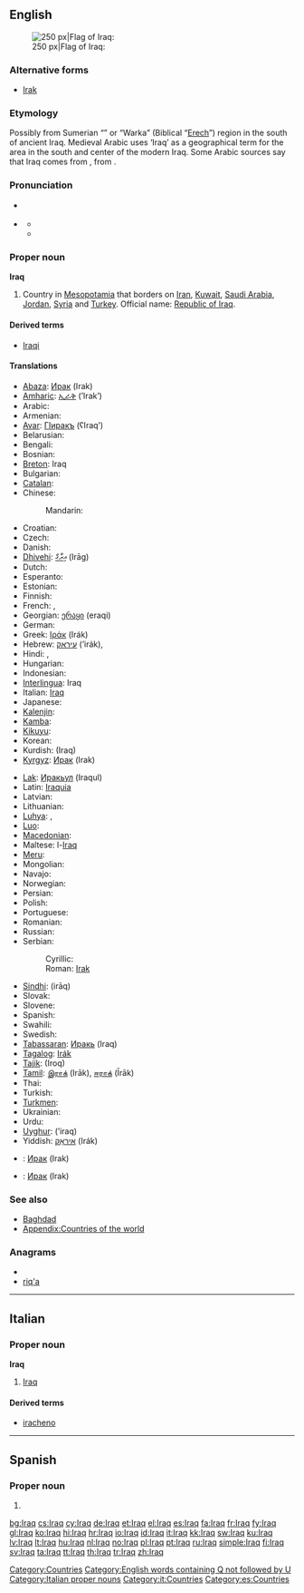 {{wikipedia}}
{{also|İraq}}
==English==
[[Image:Flag of Iraq.svg|thumb|right|250 px|Flag of Iraq: {{Arab|[[الله أكبر]]}}]]
===Alternative forms===
* [[Irak]]

===Etymology===
Possibly from Sumerian “{{w|Uruk}}” or “Warka” (Biblical “[[Erech]]”) region in the south of ancient Iraq. Medieval Arabic uses ‘Iraq’ as a geographical term for the area in the south and center of the modern Iraq. Some Arabic sources say that Iraq comes from {{term|عريق||deep-rooted|tr={{IPAchar|ʕarí:q}}|lang=ar|sc=Arab}}, from {{term|عرق||root|tr={{IPAchar|ʕirq}}|lang=ar|sc=Arab}}.

===Pronunciation===
* {{a|UK}} {{IPA|/ɪˈɹɑːk/|/ɪˈɹak/}}
* {{a|US}} {{IPA|/ɪˈɹæk/|/aɪˈɹæk/}}
** {{rhymes|ɑːk}}
** {{rhymes|æk}}

===Proper noun===
'''Iraq'''

# Country in [[Mesopotamia]] that borders on [[Iran]], [[Kuwait]], [[Saudi Arabia]], [[Jordan]], [[Syria]] and [[Turkey]]. Official name: [[Republic of Iraq]].

====Derived terms====
* [[Iraqi]]

====Translations====
{{trans-top|country}}
* [[Abaza]]: [[Ирак]] (Irak)
* [[Amharic]]: [[ኢራቅ]] (’Irak’)
* Arabic: {{t-|ar|العراق|f|tr=al-3iraaq}}
* Armenian: {{t-|hy|Իրաք|tr=Irak'}}
* [[Avar]]: [[ГІиракъ]] (ʕIraqʼ)
* Belarusian: {{t-|be|Ірак|m|tr=Irak|xs=Belarusian}}
* Bengali: {{t-|bn|ইরাক}}
* Bosnian: {{t-|bs|Irak|m}}
* [[Breton]]: Iraq
* Bulgarian: {{t+|bg|Ирак|m|tr=Irák}}
* [[Catalan]]: {{t+|ca|Iraq|m}}
* Chinese:
*: Mandarin: {{t-|cmn|伊拉克|tr=Yīlàkè|sc=Hani}}
* Croatian: {{t+|hr|Irak|m|alt=Ìrāk}}
* Czech: {{t-|cs|Irák|m}}
* Danish: {{t-|da|Irak}}
* [[Dhivehi]]: [[އިރާގް]] (Irāg)
* Dutch: {{t+|nl|Irak}}
* Esperanto: {{t-|eo|Irako|xs=Esperanto}}
* Estonian: {{t+|et|Iraak}}
* Finnish: {{t+|fi|Irak}}
* French: {{t+|fr|Iraq|m}}, {{t+|fr|Irak|m}}
* Georgian: [[ერაყი]] (eraqi)
* German: {{t+|de|Irak|m}}
* Greek: [[Ιράκ]] (Irák) {{n}}
* Hebrew: [[עיראק]] (’irák), {{t-|he|עיראק|tr=’irák}}
* Hindi: {{t-|hi|इराक़|tr=Irāq|xs=Hindi}}, {{t-|hi|इराक़|tr=Irāq|xs=Hindi}}
* Hungarian: {{t+|hu|Irak}}
* Indonesian: {{t-|id|Irak|xs=Indonesian}}
* [[Interlingua]]: Iraq
* Italian: [[Iraq#Itaian|Iraq]] {{m}}
* Japanese: {{t-|ja|イラク|tr=Iraku}}
* [[Kalenjin]]: {{tø|kln|Irak}}
* [[Kamba]]: {{tø|kam|Iraki}}
* [[Kikuyu]]: {{tø|ki|Irak}}
* Korean: {{t+|ko|이라크|tr=Irakeu|sc=Hang}}
* Kurdish: {{fa-Arab|[[عێراق]]}} (Iraq)
* [[Kyrgyz]]: [[Ирак]] (Irak)
{{trans-mid}}
* [[Lak]]: [[Иракьул]] (Iraqul)
* Latin: [[Iraquia]] {{f}}
* Latvian: {{t-|lv|Irāka|xs=Latvian}}
* Lithuanian: {{t+|lt|Irakas|xs=Lithuanian}}
* [[Luhya]]: {{tø|luy|Irak}}, {{tø|luy|Irak}}
* [[Luo]]: {{tø|luo|Irak}}
* [[Macedonian]]: {{t+|mk|Ирак|m|tr=Írak}}
* Maltese: l-[[Iraq]]
* [[Meru]]: {{tø|mer|Iraki}}
* Mongolian: {{t-|mn|Ирак|tr=Irak|sc=Cyrl|xs=Mongolian}}
* Navajo: {{tø|nv|Iiwááʼ}}
* Norwegian: {{t+|no|Irak}}
* Persian: {{t-|fa|عراق|tr=irāq|xs=Persian}}
* Polish: {{t+|pl|Irak|m}}
* Portuguese: {{t+|pt|Iraque}}
* Romanian: {{t-|ro|Irak|n}}
* Russian: {{t+|ru|Ирак|m|tr=Irák}}
* Serbian:
*: Cyrillic: {{t|sr|Ирак|m}}
*: Roman: [[Irak#Serbian|Irak]] {{m}}
* [[Sindhi]]: {{sd-Arab|[[عراق]]}} (irāq)
* Slovak: {{t-|sk|Irák}}
* Slovene: {{t+|sl|Irak}}
* Spanish: {{t+|es|Irak|m}}
* Swahili: {{t+|sw|Iraki|xs=Swahili}}
* Swedish: {{t+|sv|Irak}}
* [[Tabassaran]]: [[Иракь]] (Iraq)
* [[Tagalog]]: [[Irák]]
* [[Tajik]]: {{Cyrl|[[Ироқ]]}} (Iroq)
* [[Tamil]]: [[இராக்]] (Irāk), [[ஈராக்]] (Īrāk)
* Thai: {{t|th|อิรัก|tr=ì-rák}}
* Turkish: {{t+|tr|Irak}}
* [[Turkmen]]: {{t|tk|Yrak}}
* Ukrainian: {{t+|uk|Ірак|m|tr=Irák|xs=Ukrainian}}
* Urdu: {{t-|ur|عراق|tr=Irāq|xs=Urdu}}
* [[Uyghur]]: {{ug-Arab|[[ﺋﯩﺮﺍﻕ]]}} (’iraq)
* Yiddish: [[איראַק]] (Irák)
{{trans-bottom}}

{{checktrans-top}}
* {{ttbc|atv}}: [[Ирак]] (Irak)
* {{ttbc|alt}}: [[Ирак]] (Irak)
{{trans-bottom}}

===See also===
* [[Baghdad]]
* [[Appendix:Countries of the world]]

===Anagrams===
* {{alphagram|aiqr}}
* [[riq'a#English|riq'a]]

[[Category:Countries]]
[[Category:English words containing Q not followed by U]]

----

==Italian==
{{wikipedia|lang=it}}

===Proper noun===
'''Iraq''' {{m}}

# [[Iraq#English|Iraq]]

====Derived terms====
* [[iracheno]]

[[Category:Italian proper nouns]]
[[Category:it:Countries]]

----

==Spanish==

===Proper noun===
{{infl|es|proper noun}}

# {{alternative spelling of|[[Irak]]|lang=es}}
<!--in the RAE spelling reform of 2010, Iraq is deprecated and the official spelling is Irak-->

[[Category:es:Countries]]

[[bg:Iraq]]
[[cs:Iraq]]
[[cy:Iraq]]
[[de:Iraq]]
[[et:Iraq]]
[[el:Iraq]]
[[es:Iraq]]
[[fa:Iraq]]
[[fr:Iraq]]
[[fy:Iraq]]
[[gl:Iraq]]
[[ko:Iraq]]
[[hi:Iraq]]
[[hr:Iraq]]
[[io:Iraq]]
[[id:Iraq]]
[[it:Iraq]]
[[kk:Iraq]]
[[sw:Iraq]]
[[ku:Iraq]]
[[lv:Iraq]]
[[lt:Iraq]]
[[hu:Iraq]]
[[nl:Iraq]]
[[no:Iraq]]
[[pl:Iraq]]
[[pt:Iraq]]
[[ru:Iraq]]
[[simple:Iraq]]
[[fi:Iraq]]
[[sv:Iraq]]
[[ta:Iraq]]
[[tt:Iraq]]
[[th:Iraq]]
[[tr:Iraq]]
[[zh:Iraq]]